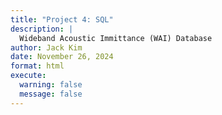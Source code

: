 ```yaml
---
title: "Project 4: SQL"
description: |
  Wideband Acoustic Immittance (WAI) Database
author: Jack Kim
date: November 26, 2024
format: html
execute: 
  warning: false
  message: false
---
```


